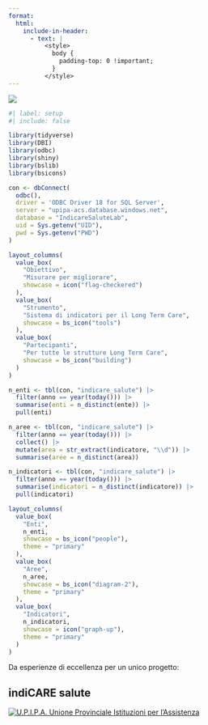 ```yaml
---
format:
  html: 
    include-in-header: 
      - text: |
          <style>
            body {
              padding-top: 0 !important;
            }
          </style>
---
```


![](/images/main-slider-1.jpg){.column-screen}

:::: {.column-screen-inset}

```r
#| label: setup
#| include: false

library(tidyverse)
library(DBI)
library(odbc)
library(shiny)
library(bslib)
library(bsicons)
```

```r

con <- dbConnect(
  odbc(),
  driver = 'ODBC Driver 18 for SQL Server',
  server = "upipa-acs.database.windows.net",
  database = "IndicareSaluteLab",
  uid = Sys.getenv("UID"),
  pwd = Sys.getenv("PWD")
)
```

```r

layout_columns(
  value_box(
    "Obiettivo",
    "Misurare per migliorare",
    showcase = icon("flag-checkered")
  ),
  value_box(
    "Strumento",
    "Sistema di indicatori per il Long Term Care",
    showcase = bs_icon("tools")
  ),
  value_box(
    "Partecipanti",
    "Per tutte le strutture Long Term Care",
    showcase = bs_icon("building")
  )
)
```

```r

n_enti <- tbl(con, "indicare_salute") |>
  filter(anno == year(today())) |>
  summarise(enti = n_distinct(ente)) |>
  pull(enti)

n_aree <- tbl(con, "indicare_salute") |>
  filter(anno == year(today())) |>
  collect() |>
  mutate(area = str_extract(indicatore, "\\d")) |>
  summarise(aree = n_distinct(area))

n_indicatori <- tbl(con, "indicare_salute") |>
  filter(anno == year(today())) |>
  summarise(indicatori = n_distinct(indicatore)) |>
  pull(indicatori)

layout_columns(
  value_box(
    "Enti",
    n_enti,
    showcase = bs_icon("people"),
    theme = "primary"
  ),
  value_box(
    "Aree",
    n_aree,
    showcase = bs_icon("diagram-2"),
    theme = "primary"
  ),
  value_box(
    "Indicatori",
    n_indicatori,
    showcase = icon("graph-up"),
    theme = "primary"
  )
)

```

::: text-center
Da esperienze di eccellenza per un unico progetto:
:::

## **indiCARE salute** {.text-center}

[![U.P.I.P.A. Unione Provinciale Istituzioni per l'Assistenza](images/paste-2.png)](https://www.upipa.tn.it/Chi-siamo/Chi-siamo/Storia)


::::